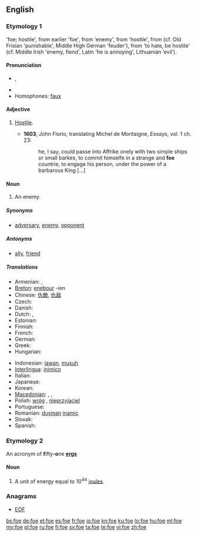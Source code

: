 {{also|FoE|FOE}}
==English==

===Etymology 1===
{{etyl|enm}} {{term|fo|lang=enm}} 'foe; hostile', from earlier {{term|ifo|lang=enm}} 'foe', from {{etyl|ang}} {{term|gefah|ġefāh}} 'enemy', from {{term|fah|fāh}} 'hostile', from {{proto|Germanic|faihaz}} (cf. Old Frisian {{term|fāch|lang=ofs}} 'punishable', Middle High German {{term|gevēch|lang=gmh}} 'feuder'), from {{proto|Indo-European|peik/k̑-}} 'to hate, be hostile' (cf. Middle Irish {{term|oech|lang=mga}} 'enemy, fiend', Latin {{term|piget|lang=la}} 'he is annoying', Lithuanian {{term|pìktas|lang=lt}} ‘evil’).

====Pronunciation====
* {{IPA|/fəʊ/}}, {{audio|en-us-foe.ogg|Audio (US)}}
* {{rhymes|əʊ}}
* Homophones: [[faux]]

====Adjective====
{{en-adj}}

# {{obsolete}} [[hostile|Hostile]].
#* '''1603''', John Florio, translating Michel de Montaigne, ''Essays'', vol. 1 ch. 23:
#*: he, I say, could passe into Affrike onely with two simple ships or small barkes, to commit himselfe in a strange and '''foe''' countrie, to engage his person, under the power of a barbarous King [...]

====Noun====
{{en-noun}}

# An enemy.

=====Synonyms=====
* {{sense|enemy}} [[adversary]], [[enemy]], [[opponent]]

=====Antonyms=====
* {{sense|enemy}} [[ally]], [[friend]]

=====Translations=====
{{trans-top|enemy}}
* Armenian: {{t-|hy|ոսոխ|tr=osox}},  {{t-|hy|թշնամի|tr=t’šnami}}
* [[Breton]]: [[enebour]] {{m}} -ien {{p}}
* Chinese: [[仇敵]], [[仇敌]]
* Czech: {{t-|cs|nepřítel|m}}
* Danish: {{t-|da|fjende|c}}
* Dutch: {{t+|nl|vijand|m}}, {{t+|nl|tegenstander|m}}
* Estonian: {{t|et|vaenlane}}
* Finnish: {{t-|fi|vihollinen}}
* French: {{t+|fr|ennemi|m}}
* German: {{t+|de|Feind|m}}
* Greek: {{t+|el|εχθρός|m}}
* Hungarian: {{t+|hu|ellenség}}
{{trans-mid}}
* Indonesian: [[lawan]], [[musuh]]
* [[Interlingua]]: [[inimico]]
* Italian: {{t+|it|nemico|m}}
* Japanese: {{t+|ja|敵}}
* Korean: {{t+|ko|적|sc=Hang}}
* [[Macedonian]]: {{t-|mk|душман|m|tr=dúšman}},  {{t|mk|непријател|tr=nepríjatel}},  {{t|mk|непријател|m|tr=nepríjatel}}
* Polish: [[wróg]] {{m}}, [[nieprzyjaciel]] {{m}}
* Portuguese: {{t+|pt|inimigo|m}}
* Romanian: [[dușman]] {{m}} [[inamic]] {{m}}
* Slovak: {{t-|sk|nepriateľ|m}}
* Spanish: {{t+|es|enemigo|m}}
{{trans-bottom}}

===Etymology 2===
An acronym of '''f'''ifty-'''o'''ne '''[[erg]]s'''

====Noun====
{{en-noun}}

# A unit of energy equal to 10<sup>44</sup> [[joule]]s.

===Anagrams===
* [[EOF#English|EOF]]

[[bs:foe]]
[[de:foe]]
[[et:foe]]
[[es:foe]]
[[fr:foe]]
[[io:foe]]
[[kn:foe]]
[[ku:foe]]
[[lo:foe]]
[[hu:foe]]
[[ml:foe]]
[[my:foe]]
[[pl:foe]]
[[ru:foe]]
[[fi:foe]]
[[sv:foe]]
[[ta:foe]]
[[te:foe]]
[[vi:foe]]
[[zh:foe]]